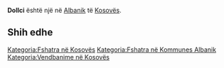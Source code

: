 {{Fshat në 
 | Emri                = Dollci
 | EmriAlt                = 
 | NAME_SHORT_FORM=      
 | NAME_GENERIC=      
 | NAME_SORT_NAME_RO=      DOLLCI
 | FULL_NAME_RO = Dollci
 | FULL_NAME_ND_RO=Dollci
 | SORT_NAME_RG=DOLLCI
 | FULL_NAME_RG=Dollci
 | FULL_NAME_ND_RG=Dollci
 | SRP_NAME_SHORT_FORM=      
 | SRP_NAME_GENERIC=      
 | SRP_NAME_SORT_NAME_RO=      
 | SRP_FULL_NAME_RO = 
 | SRP_FULL_NAME_ND_RO=
 | SRP_SORT_NAME_RG=
 | SRP_FULL_NAME_RG=
 | SRP_FULL_NAME_ND_RG=
 | Emri (Rasa dhanore) = 
 | Figura              = 
 | Shteti              = Kosovo
 | Komuna              = Albanik
 | Kodi postar         = 
 | Sipërfaqja          = 

 | Popullsia           = 

 | Regj. i popullsisë  = 
 | Dend. e popullsisë  = 
 | Faqja zyrtare       = 
 <!--- Koordinatat ----> 
 | Gjerësia            = 42.596667
 | Gjatësia            = 20.595556
 | Lartësia            = 
}}
'''Dollci''' është një [[]] në [[Albanik]] të [[Kosovës]].

<!-- == Gjeografia == -->
<!-- == Historia == -->
<!-- == Demografia == -->
== Shih edhe ==
{{Komuna Albanik}}
{{Kosovo-Administrata-Cung}}

[[Kategoria:Fshatra në Kosovës]]
[[Kategoria:Fshatra në Kommunes Albanik]]
[[Kategoria:Vendbanime në Kosovës]]